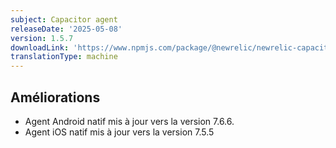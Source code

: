 ```yaml
---
subject: Capacitor agent
releaseDate: '2025-05-08'
version: 1.5.7
downloadLink: 'https://www.npmjs.com/package/@newrelic/newrelic-capacitor-plugin/v/1.5.8'
translationType: machine
---
```


## Améliorations

* Agent Android natif mis à jour vers la version 7.6.6.
* Agent iOS natif mis à jour vers la version 7.5.5